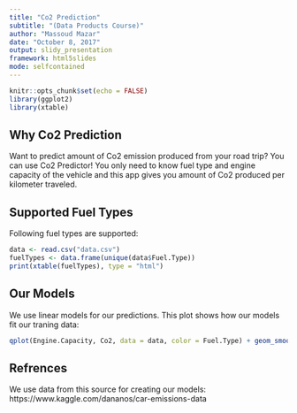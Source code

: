 ```yaml
---
title: "Co2 Prediction"
subtitle: "(Data Products Course)"
author: "Massoud Mazar"
date: "October 8, 2017"
output: slidy_presentation
framework: html5slides
mode: selfcontained
---
```


```r
knitr::opts_chunk$set(echo = FALSE)
library(ggplot2)
library(xtable)
```

## Why Co2 Prediction
Want to predict amount of Co2 emission produced from your road trip? You can use Co2 Predictor!
You only need to know fuel type and engine capacity of the vehicle and this app gives you amount of Co2 produced per kilometer traveled.

## Supported Fuel Types

Following fuel types are supported:

```r
data <- read.csv("data.csv")
fuelTypes <- data.frame(unique(data$Fuel.Type))
print(xtable(fuelTypes), type = "html")
```

## Our Models

We use linear models for our predictions. This plot shows how our models fit our traning data:

```r
qplot(Engine.Capacity, Co2, data = data, color = Fuel.Type) + geom_smooth(method = "lm")
```

## Refrences

We use data from this source for creating our models:
https://www.kaggle.com/dananos/car-emissions-data